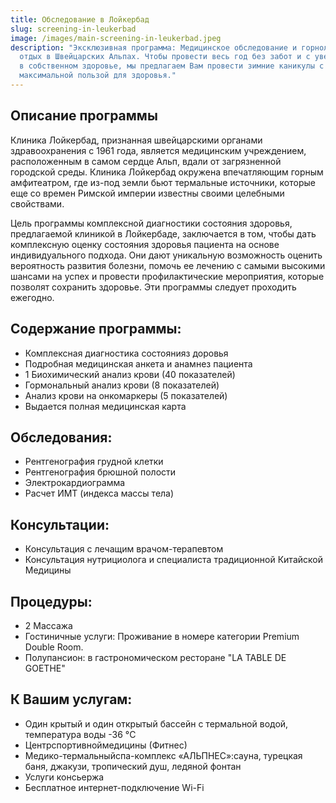 ```yaml
---
title: Обследование в Лойкербад
slug: screening-in-leukerbad
image: /images/main-screening-in-leukerbad.jpeg
description: "Эксклюзивная программа: Медицинское обследование и горнолыжный
  отдых в Швейцарских Альпах. Чтобы провести весь год без забот и с уверенностью
  в собственном здоровье, мы предлагаем Вам провести зимние каникулы с
  максимальной пользой для здоровья."
---
```


## Описание программы

Клиника Лойкербад, признанная швейцарскими органами здравоохранения с 1961 года, является медицинским учреждением, расположенным в самом сердце Альп, вдали от загрязненной городской среды. Клиника Лойкербад окружена впечатляющим горным амфитеатром, где из-под земли бьют термальные источники, которые еще со времен Римской империи известны своими целебными свойствами.

Цель программы комплексной диагностики состояния здоровья, предлагаемой клиникой в Лойкербаде, заключается в том, чтобы дать комплексную оценку состояния здоровья пациента на основе индивидуального подхода. Они дают уникальную возможность оценить вероятность развития болезни, помочь ее лечению с самыми высокими шансами на успех и провести профилактические мероприятия, которые позволят сохранить здоровье. Эти программы следует проходить ежегодно.

## Содержание программы:

- Комплексная диагностика состоянияз доровья
- Подробная медицинская анкета и анамнез пациента
- 1 Биохимический анализ крови (40 показателей)
- Гормональный анализ крови (8 показателей)
- Анализ крови на онкомаркеры (5 показателей)
- Выдается полная медицинская карта

## Обследования:

- Рентгенография грудной клетки
- Рентгенография брюшной полости
- Электрокардиограмма
- Расчет ИМТ (индекса массы тела)

## Консультации:

- Консультация с лечащим врачом-терапевтом
- Консультация нутрициолога и специалиста традиционной Китайской Медицины

## Процедуры:

- 2 Массажа
- Гостиничные услуги: Проживание в номере категории Premium Double Room.
- Полупансион: в гастрономическом ресторане "LA TABLE DE GOETHE"

## К Вашим услугам:

- Один крытый и один открытый бассейн с термальной водой, температура воды -36 °C
- Центрспортивноймедицины (Фитнес)
- Медико-термальныйспа-комплекс «АЛЬПНЕС»:cауна, турецкая баня, джакузи, тропический душ, ледяной фонтан
- Услуги консьержа
- Бесплатное интернет-подключение Wi-Fi
